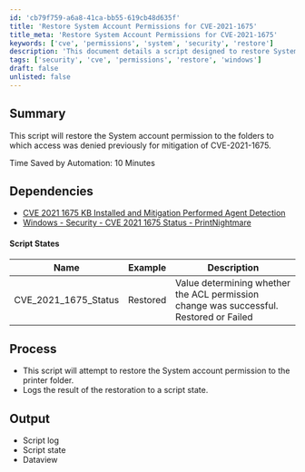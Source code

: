```yaml
---
id: 'cb79f759-a6a8-41ca-bb55-619cb48d635f'
title: 'Restore System Account Permissions for CVE-2021-1675'
title_meta: 'Restore System Account Permissions for CVE-2021-1675'
keywords: ['cve', 'permissions', 'system', 'security', 'restore']
description: 'This document details a script designed to restore System account permissions to folders affected by CVE-2021-1675, addressing access issues and enhancing security measures. It outlines the dependencies, script states, process, and expected output, ensuring users can effectively mitigate the risks associated with this vulnerability.'
tags: ['security', 'cve', 'permissions', 'restore', 'windows']
draft: false
unlisted: false
---
```

## Summary

This script will restore the System account permission to the folders to which access was denied previously for mitigation of CVE-2021-1675.

Time Saved by Automation: 10 Minutes

## Dependencies

- [CVE 2021 1675 KB Installed and Mitigation Performed Agent Detection](https://proval.itglue.com/DOC-5078775-7836837)
- [Windows - Security - CVE 2021 1675 Status - PrintNightmare](https://proval.itglue.com/DOC-5078775-7801174)

#### Script States

| Name                     | Example   | Description                                                              |
|--------------------------|-----------|--------------------------------------------------------------------------|
| CVE_2021_1675_Status     | Restored  | Value determining whether the ACL permission change was successful. Restored or Failed |

## Process

- This script will attempt to restore the System account permission to the printer folder.
- Logs the result of the restoration to a script state.

## Output

- Script log
- Script state
- Dataview












